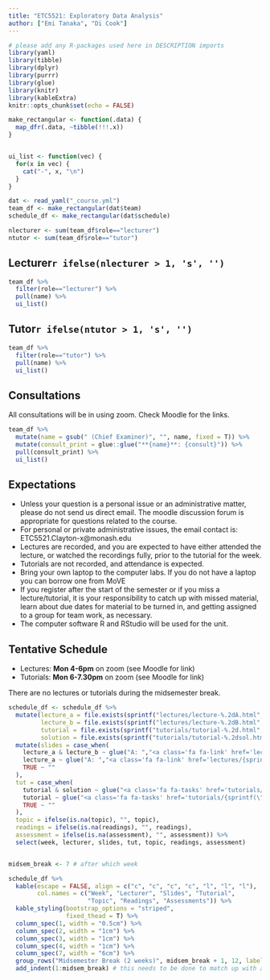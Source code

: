 ```yaml
---
title: "ETC5521: Exploratory Data Analysis"
author: ["Emi Tanaka", "Di Cook"]
---
```


```r
# please add any R-packages used here in DESCRIPTION imports
library(yaml)
library(tibble)
library(dplyr)
library(purrr)
library(glue)
library(knitr)
library(kableExtra)
knitr::opts_chunk$set(echo = FALSE)
```

```r
make_rectangular <- function(.data) {
  map_dfr(.data, ~tibble(!!!.x))
}


ui_list <- function(vec) {
  for(x in vec) {
    cat("-", x, "\n")
  }
}

```


```r

dat <- read_yaml("_course.yml")
team_df <- make_rectangular(dat$team)
schedule_df <- make_rectangular(dat$schedule)

nlecturer <- sum(team_df$role=="lecturer")
ntutor <- sum(team_df$role=="tutor")
```


## Lecturer`r ifelse(nlecturer > 1, 's', '')`

```r
team_df %>% 
  filter(role=="lecturer") %>% 
  pull(name) %>% 
  ui_list()
```

## Tutor`r ifelse(ntutor > 1, 's', '')`

```r
team_df %>% 
  filter(role=="tutor") %>% 
  pull(name) %>% 
  ui_list()
```

## Consultations

All consultations will be in using zoom. Check Moodle for the links.

```r
team_df %>% 
  mutate(name = gsub(" (Chief Examiner)", "", name, fixed = T)) %>% 
  mutate(consult_print = glue::glue("**{name}**: {consult}")) %>% 
  pull(consult_print) %>% 
  ui_list()
```

## Expectations

* Unless your question is a personal issue or an administrative matter, please do not send us direct email. The moodle discussion forum is appropriate for questions related to the course.
* For personal or private administrative issues, the email contact is: ETC5521.Clayton-x@monash.edu
* Lectures are recorded, and you are expected to have either attended the lecture, or watched the recordings fully, prior to the tutorial for the week.
* Tutorials are not recorded, and attendance is expected.
* Bring your own laptop to the computer labs. If you do not have a laptop you can borrow one from MoVE
* If you register after the start of the semester or if you miss a lecture/tutorial, it is your responsibility to catch up with missed material, learn about due dates for material to be turned in, and getting assigned to a group for team work, as necessary.
* The computer software R and RStudio will be used for the unit.

## Tentative Schedule

* Lectures: **Mon 4-6pm** on zoom (see Moodle for link)
* Tutorials: **Mon 6-7.30pm** on zoom (see Moodle for link)

There are no lectures or tutorials during the midsemester break.

```r
schedule_df <- schedule_df %>% 
  mutate(lecture_a = file.exists(sprintf("lectures/lecture-%.2dA.html", week)),
         lecture_b = file.exists(sprintf("lectures/lecture-%.2dB.html", week)),
         tutorial = file.exists(sprintf("tutorials/tutorial-%.2d.html", week)),
         solution = file.exists(sprintf("tutorials/tutorial-%.2dsol.html", week))) %>%  
  mutate(slides = case_when(
    lecture_a & lecture_b ~ glue("A: ","<a class='fa fa-link' href='lectures/{sprintf(\"lecture-%.2dA.html\", week)}' target='_blank'></a> <a class='fab fa-r-project' href='lectures/{sprintf(\"lecture-%.2dA.Rmd\", week)}' target='_blank'></a> <a class='fa fa-file-pdf' href='lectures/{sprintf(\"lecture-%.2dA.pdf\", week)}' target='_blank'></a>"," ; ", "B: ","<a class='fa fa-link' href='lectures/{sprintf(\"lecture-%.2dB.html\", week)}' target='_blank'></a> <a class='fab fa-r-project' href='lectures/{sprintf(\"lecture-%.2dB.Rmd\", week)}' target='_blank'></a> <a class='fa fa-file-pdf' href='lectures/{sprintf(\"lecture-%.2dB.pdf\", week)}' target='_blank'></a>"),
    lecture_a ~ glue("A: ","<a class='fa fa-link' href='lectures/{sprintf(\"lecture-%.2dA.html\", week)}' target='_blank'></a> <a class='fab fa-r-project' href='lectures/{sprintf(\"lecture-%.2dA.Rmd\", week)}' target='_blank'></a> <a class='fa fa-file-pdf' href='lectures/{sprintf(\"lecture-%.2dA.pdf\", week)}' target='_blank'></a>"),
    TRUE ~ ""
  ),
  tut = case_when(
    tutorial & solution ~ glue("<a class='fa fa-tasks' href='tutorials/{sprintf(\"tutorial-%.2d\", week)}.html' target='_blank'></a> <a class='fa fa-wrench' href='tutorials/{sprintf(\"tutorial-%.2d\", week)}.Rmd' target='_blank'></a> <a class='fa fa-lightbulb' href='tutorials/{sprintf(\"tutorial-%.2d\", week)}sol.html' target='_blank'></a> <a class='fa fa-laptop' href='tutorials/{sprintf(\"tutorial-%.2d\", week)}sol.Rmd' target='_blank'></a>"),
    tutorial ~ glue("<a class='fa fa-tasks' href='tutorials/{sprintf(\"tutorial-%.2d\", week)}.html' target='_blank'></a> <a class='fa fa-wrench' href='tutorials/{sprintf(\"tutorial-%.2d\", week)}.Rmd'  target='_blank'></a>"),
    TRUE ~ ""
  ),
  topic = ifelse(is.na(topic), "", topic),
  readings = ifelse(is.na(readings), "", readings),
  assessment = ifelse(is.na(assessment), "", assessment)) %>% 
  select(week, lecturer, slides, tut, topic, readings, assessment)


midsem_break <- 7 # after which week

schedule_df %>% 
  kable(escape = FALSE, align = c("c", "c", "c", "c", "l", "l", "l"),
        col.names = c("Week", "Lecturer", "Slides", "Tutorial", 
                      "Topic", "Readings", "Assessments")) %>% 
  kable_styling(bootstrap_options = "striped",
                fixed_thead = T) %>% 
  column_spec(1, width = "0.5cm") %>% 
  column_spec(2, width = "1cm") %>% 
  column_spec(3, width = "1cm") %>% 
  column_spec(4, width = "1cm") %>% 
  column_spec(7, width = "6cm") %>% 
  group_rows("Midsemester Break (2 weeks)", midsem_break + 1, 12, label_row_css = "background-color: #d9e1e8;") %>% 
  add_indent(1:midsem_break) # this needs to be done to match up with above
```
